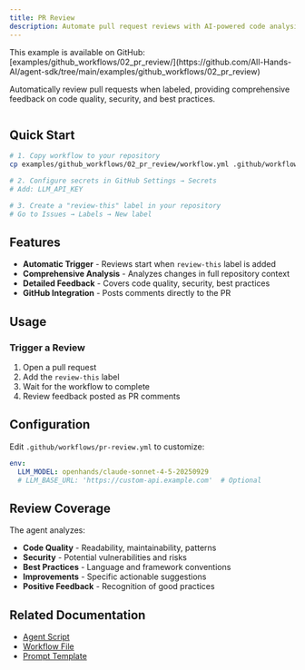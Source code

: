 ```yaml
---
title: PR Review
description: Automate pull request reviews with AI-powered code analysis using GitHub Actions.
---
```


<Note>
This example is available on GitHub: [examples/github_workflows/02_pr_review/](https://github.com/All-Hands-AI/agent-sdk/tree/main/examples/github_workflows/02_pr_review)
</Note>

Automatically review pull requests when labeled, providing comprehensive feedback on code quality, security, and best practices.

```yaml icon="yaml" expandable agent-sdk/examples/03_github_workflows/01_basic_action/workflow.yml

```

## Quick Start

```bash
# 1. Copy workflow to your repository
cp examples/github_workflows/02_pr_review/workflow.yml .github/workflows/pr-review.yml

# 2. Configure secrets in GitHub Settings → Secrets
# Add: LLM_API_KEY

# 3. Create a "review-this" label in your repository
# Go to Issues → Labels → New label
```

## Features

- **Automatic Trigger** - Reviews start when `review-this` label is added
- **Comprehensive Analysis** - Analyzes changes in full repository context
- **Detailed Feedback** - Covers code quality, security, best practices
- **GitHub Integration** - Posts comments directly to the PR

## Usage

### Trigger a Review

1. Open a pull request
2. Add the `review-this` label
3. Wait for the workflow to complete
4. Review feedback posted as PR comments

## Configuration

Edit `.github/workflows/pr-review.yml` to customize:

```yaml
env:
  LLM_MODEL: openhands/claude-sonnet-4-5-20250929
  # LLM_BASE_URL: 'https://custom-api.example.com'  # Optional
```

## Review Coverage

The agent analyzes:

- **Code Quality** - Readability, maintainability, patterns
- **Security** - Potential vulnerabilities and risks
- **Best Practices** - Language and framework conventions
- **Improvements** - Specific actionable suggestions
- **Positive Feedback** - Recognition of good practices

## Related Documentation

- [Agent Script](https://github.com/All-Hands-AI/agent-sdk/blob/main/examples/github_workflows/02_pr_review/agent_script.py)
- [Workflow File](https://github.com/All-Hands-AI/agent-sdk/blob/main/examples/github_workflows/02_pr_review/workflow.yml)
- [Prompt Template](https://github.com/All-Hands-AI/agent-sdk/blob/main/examples/github_workflows/02_pr_review/prompt.py)
